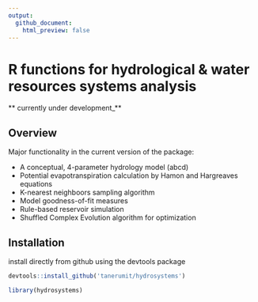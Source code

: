 ```yaml
---
output:
  github_document:
    html_preview: false
---
```



<!-- README.md is generated from README.Rmd. Please edit that file -->


# R functions for hydrological & water resources systems analysis


** currently under development_**

## Overview

Major functionality in the current version of the package:

+ A conceptual, 4-parameter hydrology model (abcd)
+ Potential evapotranspiration calculation by Hamon and Hargreaves equations
+ K-nearest neighboors sampling algorithm
+ Model goodness-of-fit measures
+ Rule-based reservoir simulation 
+ Shuffled Complex Evolution algorithm for optimization


## Installation

install directly from github using the devtools package

```r
devtools::install_github('tanerumit/hydrosystems')

library(hydrosystems)

```
